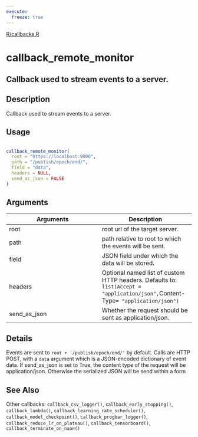 ```yaml
---
execute:
  freeze: true
---
```


[R/callbacks.R](https://github.com/rstudio/keras//blob/main/R/callbacks.R#L246) 

# callback_remote_monitor

## Callback used to stream events to a server.

## Description
 Callback used to stream events to a server. 


## Usage
```r
 
callback_remote_monitor( 
  root = "https://localhost:9000", 
  path = "/publish/epoch/end/", 
  field = "data", 
  headers = NULL, 
  send_as_json = FALSE 
) 
```

## Arguments
|Arguments|Description|
|---|---|
| root | root url of the target server. |
| path | path relative to root to which the events will be sent. |
| field | JSON field under which the data will be stored. |
| headers | Optional named list of custom HTTP headers. Defaults to: `list(Accept = "application/json", `Content-Type` = "application/json")` |
| send_as_json | Whether the request should be sent as application/json. |

## Details
 Events are sent to `root + '/publish/epoch/end/'` by default. Calls are HTTP POST, with a `data` argument which is a JSON-encoded dictionary of event data. If send_as_json is set to True, the content type of the request will be application/json. Otherwise the serialized JSON will be send within a form 





## See Also
 Other callbacks:  `callback_csv_logger()`, `callback_early_stopping()`, `callback_lambda()`, `callback_learning_rate_scheduler()`, `callback_model_checkpoint()`, `callback_progbar_logger()`, `callback_reduce_lr_on_plateau()`, `callback_tensorboard()`, `callback_terminate_on_naan()` 


